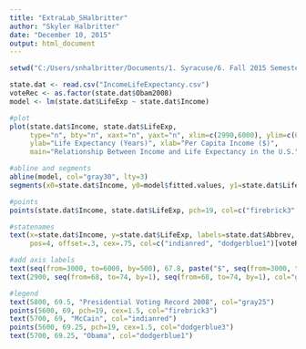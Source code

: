 ---
title: "ExtraLab_SHalbritter"
author: "Skyler Halbritter"
date: "December 10, 2015"
output: html_document
---

```{r, echo=FALSE}
setwd("C:/Users/snhalbritter/Documents/1. Syracuse/6. Fall 2015 Semester/4. Data Driven Decision Making/Week12")

```

```{r, fig.width=15, fig.height=10}

state.dat <- read.csv("IncomeLifeExpectancy.csv")
voteRec <- as.factor(state.dat$Obam2008)
model <- lm(state.dat$LifeExp ~ state.dat$Income)

#plot
plot(state.dat$Income, state.dat$LifeExp, 
     type="n", bty="n", xaxt="n", yaxt="n", xlim=c(2990,6000), ylim=c(67.7,74),
     ylab="Life Expectancy (Years)", xlab="Per Capita Income ($)",
     main="Relationship Between Income and Life Expectancy in the U.S.")

#abline and segments
abline(model, col="gray30", lty=3)
segments(x0=state.dat$Income, y0=model$fitted.values, y1=state.dat$LifeExp, col="lightgray")

#points
points(state.dat$Income, state.dat$LifeExp, pch=19, col=c("firebrick3", "dodgerblue3")[voteRec])

#statenames
text(x=state.dat$Income, y=state.dat$LifeExp, labels=state.dat$Abbrev, 
     pos=4, offset=.3, cex=.75, col=c("indianred", "dodgerblue1")[voteRec])

#add axis labels
text(seq(from=3000, to=6000, by=500), 67.8, paste("$", seq(from=3000, to=6000, by=500), sep=""), col="gray30")
text(2900, seq(from=68, to=74, by=1), seq(from=68, to=74, by=1), col="gray30")

#legend
text(5800, 69.5, "Presidential Voting Record 2008", col="gray25")
points(5600, 69, pch=19, cex=1.5, col="firebrick3")
text(5700, 69, "McCain", col="indianred")
points(5600, 69.25, pch=19, cex=1.5, col="dodgerblue3")
text(5700, 69.25, "Obama", col="dodgerblue1")

```
